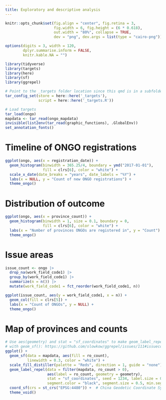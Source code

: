 ```yaml
---
title: Exploratory and descriptive analysis
---
```


```r
knitr::opts_chunk$set(fig.align = "center", fig.retina = 3,
                      fig.width = 6, fig.height = (6 * 0.618),
                      out.width = "80%", collapse = TRUE,
                      dev = "png", dev.args = list(type = "cairo-png"))

options(digits = 3, width = 120,
        dplyr.summarise.inform = FALSE,
        knitr.kable.NA = "")
```

```r
library(tidyverse)
library(targets)
library(here)
library(sf)
library(ggrepel)

# Point to the _targets folder location since this qmd is in a subfolder
tar_config_set(store = here::here('_targets'),
               script = here::here('_targets.R'))

# Load targets
tar_load(ongo)
mapdata <- tar_read(ongo_mapdata)
invisible(list2env(tar_read(graphic_functions), .GlobalEnv))
set_annotation_fonts()
```

# Timeline of ONGO registrations

```r
ggplot(ongo, aes(x = registration_date)) +
  geom_histogram(binwidth = 365.25/4, boundary = ymd("2017-01-01"), 
                 fill = clrs[6], color = "white") +
  scale_x_date(date_breaks = "years", date_labels = "%Y") +
  labs(x = NULL, y = "Count of new ONGO registrations") +
  theme_ongo()
```

# Distribution of outcome

```r
ggplot(ongo, aes(x = province_count)) +
  geom_histogram(binwidth = 1, size = 0.1, boundary = 0,
                 fill = clrs[6], color = "white") +
  labs(x = "Number of provinces ONGOs are registered in", y = "Count") +
  theme_ongo()
```

# Issue areas

```r
issue_count <- ongo |> 
  drop_na(work_field_code1) |> 
  group_by(work_field_code1) |>
  summarize(n = n()) |> 
  mutate(work_field_code1 = fct_reorder(work_field_code1, n))

ggplot(issue_count, aes(y = work_field_code1, x = n)) +
  geom_col(fill = clrs[5]) +
  labs(x = "Count of ONGOs", y = NULL) +
  theme_ongo()
```


# Map of provinces and counts

```r
# Use aes(geometry) and stat = "sf_coordinates" to make geom_label_repel() work
# with geom_sf(): https://github.com/slowkow/ggrepel/issues/111#issuecomment-416853013
ggplot() +
  geom_sf(data = mapdata, aes(fill = ro_count), 
          linewidth = 0.3, color = "white") +
  scale_fill_distiller(palette = "Reds", direction = 1, guide = "none") +
  geom_label_repel(data = filter(mapdata, ro_count > 0), 
                   aes(label = ro_count, geometry = geometry),
                   stat = "sf_coordinates", seed = 1234, label.size = 0.1, size = 3,
                   segment.color = "black", segment.size = 0.5, min.segment.length = 0) +
  coord_sf(crs = st_crs("EPSG:4480")) +  # China Geodetic Coordinate System 2000
  theme_void()
```
